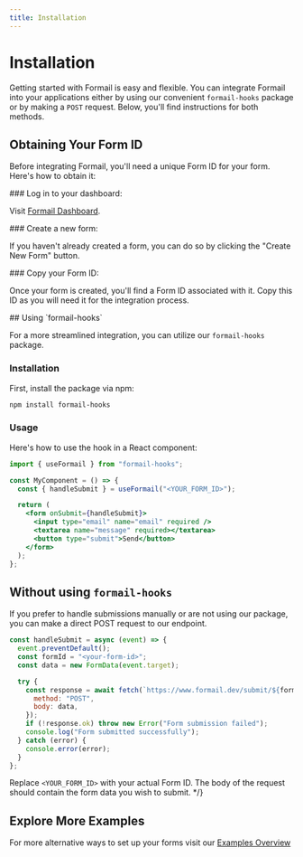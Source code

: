```yaml
---
title: Installation
---
```



# Installation

Getting started with Formail is easy and flexible. You can integrate Formail into your applications either by using our convenient `formail-hooks` package or by making a `POST` request. Below, you'll find instructions for both methods.

## Obtaining Your Form ID

Before integrating Formail, you'll need a unique Form ID for your form. Here's how to obtain it:

<Steps>
<Step>
### Log in to your dashboard:

Visit [Formail Dashboard](https://www.formail.dev/dashboard).

</Step>
<Step>
### Create a new form:

If you haven't already created a form, you can do so by clicking the "Create New Form" button.

</Step>
<Step>
### Copy your Form ID:

Once your form is created, you'll find a Form ID associated with it. Copy this ID as you will need it for the integration process.

</Step>

</Steps>
## Using `formail-hooks`

For a more streamlined integration, you can utilize our `formail-hooks` package.

### Installation

First, install the package via npm:

```bash copy
npm install formail-hooks
```

### Usage

Here's how to use the hook in a React component:

```jsx copy
import { useFormail } from "formail-hooks";

const MyComponent = () => {
  const { handleSubmit } = useFormail("<YOUR_FORM_ID>");

  return (
    <form onSubmit={handleSubmit}>
      <input type="email" name="email" required />
      <textarea name="message" required></textarea>
      <button type="submit">Send</button>
    </form>
  );
};
```

## Without using `formail-hooks`

If you prefer to handle submissions manually or are not using our package, you can make a direct POST request to our endpoint.

```js copy
const handleSubmit = async (event) => {
  event.preventDefault();
  const formId = "<your-form-id>";
  const data = new FormData(event.target);

  try {
    const response = await fetch(`https://www.formail.dev/submit/${formId}`, {
      method: "POST",
      body: data,
    });
    if (!response.ok) throw new Error("Form submission failed");
    console.log("Form submitted successfully");
  } catch (error) {
    console.error(error);
  }
};
```

Replace `<YOUR_FORM_ID>` with your actual Form ID. The body of the request should contain the form data you wish to submit. \*/}

## Explore More Examples

For more alternative ways to set up your forms visit our [Examples Overview](/examples)
